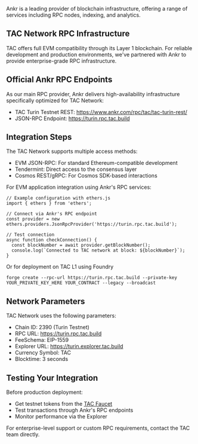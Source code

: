 Ankr is a leading provider of blockchain infrastructure, offering a range of services including RPC nodes, indexing, and analytics.

## TAC Network RPC Infrastructure

TAC offers full EVM compatibility through its Layer 1 blockchain. For reliable development and production environments, we've partnered with Ankr to provide enterprise-grade RPC infrastructure.

## Official Ankr RPC Endpoints

As our main RPC provider, Ankr delivers high-availability infrastructure specifically optimized for TAC Network:

- TAC Turin Testnet REST: https://www.ankr.com/rpc/tac/tac-turin-rest/
- JSON-RPC Endpoint: https://turin.rpc.tac.build

## Integration Steps

<Steps>
<Step title="Choose Your Integration Method">

The TAC Network supports multiple access methods:

- EVM JSON-RPC: For standard Ethereum-compatible development
- Tendermint: Direct access to the consensus layer
- Cosmos REST/gRPC: For Cosmos SDK-based interactions

</Step>

<Step title="Configure Your Application">

For EVM application integration using Ankr's RPC services:

```
// Example configuration with ethers.js
import { ethers } from 'ethers';

// Connect via Ankr's RPC endpoint
const provider = new ethers.providers.JsonRpcProvider('https://turin.rpc.tac.build');

// Test connection
async function checkConnection() {
  const blockNumber = await provider.getBlockNumber();
  console.log(`Connected to TAC network at block: ${blockNumber}`);
}
```

Or for deployment on TAC L1 using Foundry

```
forge create --rpc-url https://turin.rpc.tac.build --private-key YOUR_PRIVATE_KEY_HERE YOUR_CONTRACT --legacy --broadcast
```

</Step>
</Steps>

## Network Parameters

TAC Network uses the following parameters:

- Chain ID: 2390 (Turin Testnet)
- RPC URL: https://turin.rpc.tac.build
- FeeSchema: EIP-1559
- Explorer URL: https://turin.explorer.tac.build
- Currency Symbol: TAC
- Blocktime: 3 seconds

## Testing Your Integration

Before production deployment:

- Get testnet tokens from the [TAC Faucet](https://turin.faucet.tac.build)
- Test transactions through Ankr's RPC endpoints
- Monitor performance via the Explorer

For enterprise-level support or custom RPC requirements, contact the TAC team directly.
